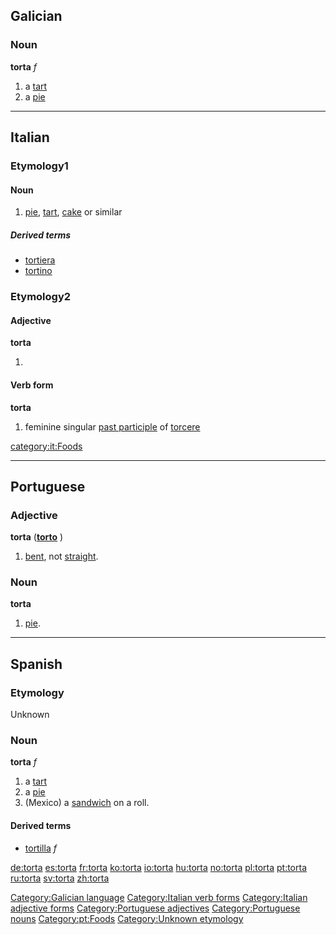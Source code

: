 == Galician ==
=== Noun ===
'''torta''' ''f''
# a [[tart]]
# a [[pie]]

[[Category:Galician language]]

----

==Italian==
===Etymology1===
====Noun====
{{it-noun|tort|f|a|e}}

# [[pie]], [[tart]], [[cake]] or similar

=====Derived terms=====
*[[tortiera]]
*[[tortino]]


===Etymology2===
====Adjective====
'''torta''' {{s}}
# {{feminine of|torto#Adjective|torto}}

====Verb form====
'''torta''' 
#feminine singular [[past participle]] of [[torcere]]

[[Category:Italian verb forms]]
[[Category:Italian adjective forms]]
[[category:it:Foods]]
----

== Portuguese ==
=== Adjective ===
'''torta''' {{f}} ('''[[torto]]''' {{m}})

# [[bent]], not [[straight]].

=== Noun ===
'''torta''' {{f}}

# [[pie]].

[[Category:Portuguese adjectives]]
[[Category:Portuguese nouns]]
[[Category:pt:Foods]]

----

== Spanish ==
===Etymology===
Unknown

=== Noun ===
'''torta''' ''f''

# a [[tart]]
# a [[pie]]
# (Mexico) a [[sandwich]] on a roll.


====Derived terms====
*[[tortilla]] ''f''

[[Category:Unknown etymology]]

[[de:torta]]
[[es:torta]]
[[fr:torta]]
[[ko:torta]]
[[io:torta]]
[[hu:torta]]
[[no:torta]]
[[pl:torta]]
[[pt:torta]]
[[ru:torta]]
[[sv:torta]]
[[zh:torta]]
